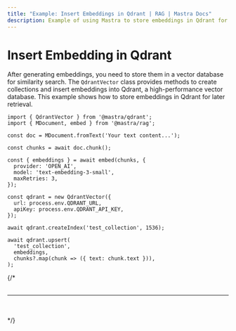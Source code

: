 ```yaml
---
title: "Example: Insert Embeddings in Qdrant | RAG | Mastra Docs"
description: Example of using Mastra to store embeddings in Qdrant for similarity search.
---
```



# Insert Embedding in Qdrant

After generating embeddings, you need to store them in a vector database for similarity search. The `QdrantVector` class provides methods to create collections and insert embeddings into Qdrant, a high-performance vector database. This example shows how to store embeddings in Qdrant for later retrieval.

```tsx copy
import { QdrantVector } from '@mastra/qdrant';
import { MDocument, embed } from '@mastra/rag';

const doc = MDocument.fromText('Your text content...');

const chunks = await doc.chunk();

const { embeddings } = await embed(chunks, {
  provider: 'OPEN_AI',
  model: 'text-embedding-3-small',
  maxRetries: 3,
});

const qdrant = new QdrantVector({
  url: process.env.QDRANT_URL,
  apiKey: process.env.QDRANT_API_KEY,
});

await qdrant.createIndex('test_collection', 1536);

await qdrant.upsert(
  'test_collection',
  embeddings,
  chunks?.map(chunk => ({ text: chunk.text })),
);
```

{/* <br />
<br />
<hr className="dark:border-[#404040] border-gray-300" />
<br />
<br />
<GithubLink link={'https://github.com/mastra-ai/mastra/blob/main/examples/basics/rag/insert-embedding-in-qdrant'} /> */}
